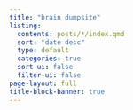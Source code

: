 ```yaml
---
title: "brain dumpsite"
listing:
  contents: posts/*/index.qmd
  sort: "date desc"
  type: default
  categories: true
  sort-ui: false
  filter-ui: false
page-layout: full
title-block-banner: true
---
```



